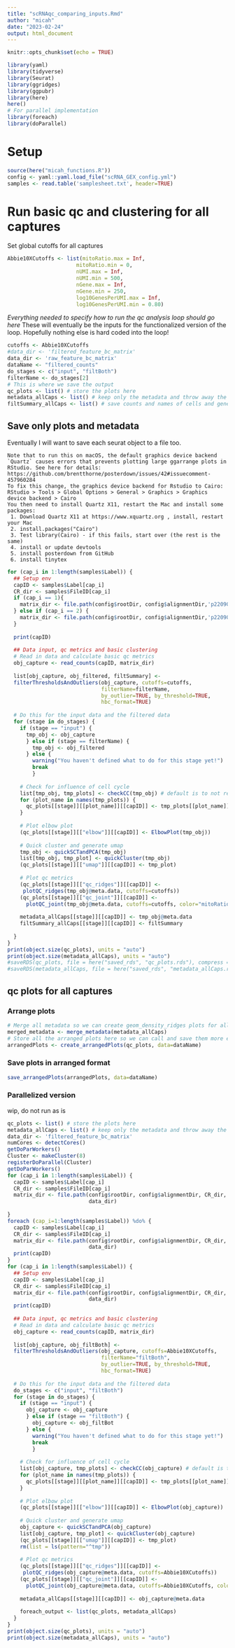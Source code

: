 ```yaml
---
title: "scRNAqc_comparing_inputs.Rmd"
author: "micah"
date: "2023-02-24"
output: html_document
---
```


```r
knitr::opts_chunk$set(echo = TRUE)
```

```r
library(yaml)
library(tidyverse)
library(Seurat)
library(ggridges)
library(ggpubr)
library(here)
here()
# For parallel implementation
library(foreach)
library(doParallel)
```

# Setup
```r
source(here("micah_functions.R"))
config <- yaml::yaml.load_file("scRNA_GEX_config.yml")
samples <- read.table('samplesheet.txt', header=TRUE)
```

# Run basic qc and clustering for all captures
Set global cutoffs for all captures
```r
Abbie10XCutoffs <- list(mitoRatio.max = Inf,
                      mitoRatio.min = 0,
                      nUMI.max = Inf,
                      nUMI.min = 500,
                      nGene.max = Inf,
                      nGene.min = 250,
                      log10GenesPerUMI.max = Inf,
                      log10GenesPerUMI.min = 0.80)
```

*Everything needed to specify how to run the qc analysis loop should go here*
These will eventually be the inputs for the functionalized version of the loop.
Hopefully nothing else is hard coded into the loop!
```r
cutoffs <- Abbie10XCutoffs
#data_dir <- 'filtered_feature_bc_matrix'
data_dir <- 'raw_feature_bc_matrix'
dataName <- "filtered_counts"
do_stages <- c("input", "filtBoth")
filterName <- do_stages[2]
# This is where we save the output
qc_plots <- list() # store the plots here
metadata_allCaps <- list() # keep only the metadata and throw away the seurat objects
filtSummary_allCaps <- list() # save counts and names of cells and genes removed the from the analysis
```

## Save only plots and metadata
Eventually I will want to save each seurat object to a file too.

```
Note that to run this on macOS, the default graphics device backend `Quartz` causes errors that prevents plotting large ggarrange plots in RStudio. See here for details: https://github.com/brentthorne/posterdown/issues/42#issuecomment-457960284
To fix this change, the graphics device backend for Rstudio to Cairo: RStudio > Tools > Global Options > General > Graphics > Graphics device backend > Cairo
You then need to install Quartz X11, restart the Mac and install some packages:
 1. Download Quartz X11 at https://www.xquartz.org , install, restart your Mac
 2. install.packages("Cairo")
 3. Test library(Cairo) - if this fails, start over (the rest is the same)
 4. install or update devtools
 5. install posterdown from GitHub
 6. install tinytex
```

```r
for (cap_i in 1:length(samples$Label)) {
  ## Setup env
  capID <- samples$Label[cap_i]
  CR_dir <- samples$FileID[cap_i]
  if (cap_i == 1){
    matrix_dir <- file.path(config$rootDir, config$alignmentDir,'p22090-s001_RCn19-ROi18-RSi19-RTa19-RAo18_Apr05_mmul10_HH_5A/outs/per_sample_outs/p22090-s001_RCn19-ROi18-RSi19-RTa19-RAo18_Apr05_mmul10_HH_5A/count/sample_filtered_feature_bc_matrix')
  } else if (cap_i == 2) {
    matrix_dir <- file.path(config$rootDir, config$alignmentDir,'p22090-s002_RCn19-ROi18-RSi19-RTa19-RAo18_Apr20_Mmul10_HH_5A/outs/per_sample_outs/p22090-s002_RCn19-ROi18-RSi19-RTa19-RAo18_Apr20_Mmul10_HH_5A/count/sample_filtered_feature_bc_matrix')
  }
  
  print(capID)
  
  ## Data input, qc metrics and basic clustering
  # Read in data and calculate basic qc metrics
  obj_capture <- read_counts(capID, matrix_dir)
  
  list[obj_capture, obj_filtered, filtSummary] <-
  filterThresholdsAndOutliers(obj_capture, cutoffs=cutoffs,
                              filterName=filterName,
                              by_outlier=TRUE, by_threshold=TRUE,
                              hbc_format=TRUE)
  
  # Do this for the input data and the filtered data
  for (stage in do_stages) {
    if (stage == "input") {
      tmp_obj <- obj_capture
      } else if (stage == filterName) {
        tmp_obj <- obj_filtered
      } else {
        warning("You haven't defined what to do for this stage yet!")
        break
        }
    
    # Check for influence of cell cycle
    list[tmp_obj, tmp_plots] <- checkCC(tmp_obj) # default is to not regress out cell cycle
    for (plot_name in names(tmp_plots)) {
      qc_plots[[stage]][[plot_name]][[capID]] <- tmp_plots[[plot_name]]
    }
    
    # Plot elbow plot
    (qc_plots[[stage]][["elbow"]][[capID]] <- ElbowPlot(tmp_obj))
    
    # Quick cluster and generate umap
    tmp_obj <- quickSCTandPCA(tmp_obj)
    list[tmp_obj, tmp_plot] <- quickCluster(tmp_obj)
    (qc_plots[[stage]][["umap"]][[capID]] <- tmp_plot)
    
    # Plot qc metrics
    (qc_plots[[stage]][["qc_ridges"]][[capID]] <- 
     plotQC_ridges(tmp_obj@meta.data, cutoffs=cutoffs))
    (qc_plots[[stage]][["qc_joint"]][[capID]] <- 
      plotQC_joint(tmp_obj@meta.data, cutoffs=cutoffs, color="mitoRatio"))
    
    metadata_allCaps[[stage]][[capID]] <- tmp_obj@meta.data
    filtSummary_allCaps[[stage]][[capID]] <- filtSummary
    
  }
}
print(object.size(qc_plots), units = "auto")
print(object.size(metadata_allCaps), units = "auto")
#saveRDS(qc_plots, file = here("saved_rds", "qc_plots.rds"), compress = FALSE)
#saveRDS(metadata_allCaps, file = here("saved_rds", "metadata_allCaps.rds"), compress = FALSE)
```

## qc plots for all captures
### Arrange plots
```r
# Merge all metadata so we can create geom_density_ridges plots for all caps
merged_metadata <- merge_metadata(metadata_allCaps)
# Store all the arranged plots here so we can call and save them more easily
arrangedPlots <- create_arrangedPlots(qc_plots, data=dataName)
```

### Save plots in arranged format
```r
save_arrangedPlots(arrangedPlots, data=dataName)
```


### Parallelized version
wip, do not run as is
```r
qc_plots <- list() # store the plots here
metadata_allCaps <- list() # keep only the metadata and throw away the seurat objects
data_dir <- 'filtered_feature_bc_matrix'
numCores <- detectCores()
getDoParWorkers()
Cluster <- makeCluster(8)
registerDoParallel(Cluster)
getDoParWorkers()
for (cap_i in 1:length(samples$Label)) {
  capID <- samples$Label[cap_i]
  CR_dir <- samples$FileID[cap_i]
  matrix_dir <- file.path(config$rootDir, config$alignmentDir, CR_dir, 'outs',
                          data_dir)
  
}
foreach (cap_i=1:length(samples$Label)) %do% {
  capID <- samples$Label[cap_i]
  CR_dir <- samples$FileID[cap_i]
  matrix_dir <- file.path(config$rootDir, config$alignmentDir, CR_dir, 'outs',
                          data_dir)
  print(capID)
}
for (cap_i in 1:length(samples$Label)) {
  ## Setup env
  capID <- samples$Label[cap_i]
  CR_dir <- samples$FileID[cap_i]
  matrix_dir <- file.path(config$rootDir, config$alignmentDir, CR_dir, 'outs',
                          data_dir)
  print(capID)
  
  ## Data input, qc metrics and basic clustering
  # Read in data and calculate basic qc metrics
  obj_capture <- read_counts(capID, matrix_dir)
  
  list[obj_capture, obj_filtBoth] <-
  filterThresholdsAndOutliers(obj_capture, cutoffs=Abbie10XCutoffs,
                              filterName="filtBoth",
                              by_outlier=TRUE, by_threshold=TRUE,
                              hbc_format=TRUE)
  
  # Do this for the input data and the filtered data
  do_stages <- c("input", "filtBoth")
  for (stage in do_stages) {
    if (stage == "input") {
      obj_capture <- obj_capture
      } else if (stage == "filtBoth") {
        obj_capture <- obj_filtBot
      } else {
        warning("You haven't defined what to do for this stage yet!")
        break
        }
    
    # Check for influence of cell cycle
    list[obj_capture, tmp_plots] <- checkCC(obj_capture) # default is to not regress out cell cycle
    for (plot_name in names(tmp_plots)) {
      qc_plots[[stage]][[plot_name]][[capID]] <- tmp_plots[[plot_name]]
    }
    
    # Plot elbow plot
    (qc_plots[[stage]][["elbow"]][[capID]] <- ElbowPlot(obj_capture))
    
    # Quick cluster and generate umap
    obj_capture <- quickSCTandPCA(obj_capture)
    list[obj_capture, tmp_plot] <- quickCluster(obj_capture)
    (qc_plots[[stage]][["umap"]][[capID]] <- tmp_plot)
    rm(list = ls(pattern="^tmp"))
    
    # Plot qc metrics
    (qc_plots[[stage]][["qc_ridges"]][[capID]] <- 
     plotQC_ridges(obj_capture@meta.data, cutoffs=Abbie10XCutoffs))
    (qc_plots[[stage]][["qc_joint"]][[capID]] <- 
      plotQC_joint(obj_capture@meta.data, cutoffs=Abbie10XCutoffs, color="mitoRatio"))
    
    metadata_allCaps[[stage]][[capID]] <- obj_capture@meta.data
    
    foreach_output <- list(qc_plots, metadata_allCaps)
  }
}
print(object.size(qc_plots), units = "auto")
print(object.size(metadata_allCaps), units = "auto")
```